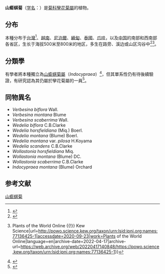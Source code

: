 {{Speciesbox
| name = 山蟛蜞菊
| status = 
| status_system = 
| image = 
| genus = Wollastonia
| species = montana
| authority = (Blume) DC.
}}

'''山蟛蜞菊'''（[[学名|学名]]：{{lang|la|''Wollastonia montana''}}）是[[菊科|菊科]][[孿花菊屬|孿花菊屬]]的植物。

== 分布 ==
本種分布于[[台灣|台灣]]<ref>{{Cite journal|title=Wollastonia montana (Blume) DC. (Asteraceae), a newly recorded plant in Taiwan|author=Shih-Wen Chung, Tian-Chuan Hsu|url=https://www.tesri.gov.tw/A15_2/download1/31225/6|journal=''Taiwan Journal of Biodiversity''|issue=16|doi=|others=|year=2014|volume=4|page=399- 404|pmid=}}</ref>、[[越南|越南]]、[[尼泊爾|尼泊爾]]、[[緬甸|緬甸]]、[[泰國|泰國]]、[[爪哇|爪哇]]，以及[[中国|中国]]的南部和西南部各省区，生长于海拔500米至800米的地区，多生在路旁、溪边或山区沟谷中<ref>{{cite web|title=山蟛蜞菊|url=http://www.bioinfo.cn/db05/KmzwSpecies.php?action=view&id=5263|accessdate=2009-02-25|author=昆明植物研究所|work=《中国高等植物数据库全库》|publisher=中国科学院微生物研究所|archiveurl=https://web.archive.org/web/20160305101459/http://www.bioinfo.cn/db05/KmzwSpecies.php?action=view&id=5263|archivedate=2016-03-05|deadurl=yes}}</ref><ref>{{Cite web|title=Indocypraea montana (Blume) Orchard {{!}} Plants of the World Online {{!}} Kew Science|url=http://powo.science.kew.org/taxon/urn:lsid:ipni.org:names:77136425-1|accessdate=2020-09-23|work=Plants of the World Online|language=en|archive-date=2022-04-17|archive-url=https://web.archive.org/web/20220417140848/https://powo.science.kew.org/taxon/urn:lsid:ipni.org:names:77136425-1}}</ref>。

== 分類學 ==
有學者將本種獨立為[[山蟛蜞菊屬|山蟛蜞菊屬]]（''Indocypraea''）<ref>{{Cite journal|title=The Wollastonia/Melanthera/Wedelia generic complex (Asteraceae: Ecliptinae), with particular reference to Australia and Malesia|author=Anthony E. Orchard|url=https://florabase.dpaw.wa.gov.au/nuytsia/article/659|journal=''Nuytsia''|issue=23|doi=|others=|year=2013|volume=|page=337–466|pmid=|access-date=2020-09-23|archive-date=2020-07-18|archive-url=https://web.archive.org/web/20200718143934/https://florabase.dpaw.wa.gov.au/nuytsia/article/659|dead-url=no}}</ref>，但其單系性仍有待後續驗證，有研究認為其仍屬於孿花菊屬的一員<ref>{{Cite journal|title=Biogeography and relationships within the Melanthera alliance: A pan-tropical lineage (Compositae: Heliantheae: Ecliptinae)|author=|url=http://doi.wiley.com/10.12705/673.6|last=Edwards|first=Robert D.|last2=Cantley|first2=Jason T.|date=2018-06-01|journal=''Taxon''|issue=3|doi=10.12705/673.6|others=|year=|volume=67|page=|pages=552–564|language=en|issn=0040-0262|pmid=|last3=Chau|first3=Marian M.|last4=Keeley|first4=Sterling C.|last5=Funk|first5=Vicki A.}}</ref>。

== 同物異名 ==
* ''Verbesina biflora'' Wall.
* ''Verbesina montana'' Blume
* ''Verbesina scaberrima'' Wall.
* ''Wedelia biflora'' C.B.Clarke
* ''Wedelia horsfieldiana'' (Miq.) Boerl.
* ''Wedelia montana'' (Blume) Boerl.
* ''Wedelia montana'' var. ''pilosa'' H.Koyama
* ''Wedelia scandens'' C.B.Clarke
* ''Wollastonia horsfieldiana'' Miq.
* ''Wollastonia montana'' (Blume) DC.
* ''Wollastonia scaberrima'' C.B.Clarke
* ''Indocypraea montana'' (Blume) Orchard

== 参考文献 ==
<div class="references-small">
<references />
</div>

[[Category:孿花菊屬|山蟛蜞菊]]

{{Taxonbar}}
{{植物小作品}}